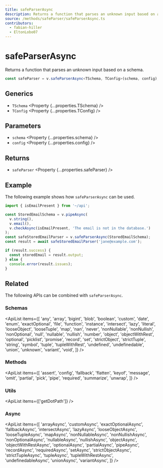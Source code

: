 ```yaml
---
title: safeParserAsync
description: Returns a function that parses an unknown input based on a schema.
source: /methods/safeParser/safeParserAsync.ts
contributors:
  - fabian-hiller
  - EltonLobo07
---
```



# safeParserAsync

Returns a function that parses an unknown input based on a schema.

```ts
const safeParser = v.safeParserAsync<TSchema, TConfig>(schema, config);
```

## Generics

- `TSchema` <Property {...properties.TSchema} />
- `TConfig` <Property {...properties.TConfig} />

## Parameters

- `schema` <Property {...properties.schema} />
- `config` <Property {...properties.config} />

## Returns

- `safeParser` <Property {...properties.safeParser} />

## Example

The following example shows how `safeParserAsync` can be used.

```ts
import { isEmailPresent } from '~/api';

const StoredEmailSchema = v.pipeAsync(
  v.string(),
  v.email(),
  v.checkAsync(isEmailPresent, 'The email is not in the database.')
);
const safeStoredEmailParser = v.safeParserAsync(StoredEmailSchema);
const result = await safeStoredEmailParser('jane@example.com');

if (result.success) {
  const storedEmail = result.output;
} else {
  console.error(result.issues);
}
```

## Related

The following APIs can be combined with `safeParserAsync`.

### Schemas

<ApiList
  items={[
    'any',
    'array',
    'bigint',
    'blob',
    'boolean',
    'custom',
    'date',
    'enum',
    'exactOptional',
    'file',
    'function',
    'instance',
    'intersect',
    'lazy',
    'literal',
    'looseObject',
    'looseTuple',
    'map',
    'nan',
    'never',
    'nonNullable',
    'nonNullish',
    'nonOptional',
    'null',
    'nullable',
    'nullish',
    'number',
    'object',
    'objectWithRest',
    'optional',
    'picklist',
    'promise',
    'record',
    'set',
    'strictObject',
    'strictTuple',
    'string',
    'symbol',
    'tuple',
    'tupleWithRest',
    'undefined',
    'undefinedable',
    'union',
    'unknown',
    'variant',
    'void',
  ]}
/>

### Methods

<ApiList
  items={[
    'assert',
    'config',
    'fallback',
    'flatten',
    'keyof',
    'message',
    'omit',
    'partial',
    'pick',
    'pipe',
    'required',
    'summarize',
    'unwrap',
  ]}
/>

### Utils

<ApiList items={['getDotPath']} />

### Async

<ApiList
  items={[
    'arrayAsync',
    'customAsync',
    'exactOptionalAsync',
    'fallbackAsync',
    'intersectAsync',
    'lazyAsync',
    'looseObjectAsync',
    'looseTupleAsync',
    'mapAsync',
    'nonNullableAsync',
    'nonNullishAsync',
    'nonOptionalAsync',
    'nullableAsync',
    'nullishAsync',
    'objectAsync',
    'objectWithRestAsync',
    'optionalAsync',
    'partialAsync',
    'pipeAsync',
    'recordAsync',
    'requiredAsync',
    'setAsync',
    'strictObjectAsync',
    'strictTupleAsync',
    'tupleAsync',
    'tupleWithRestAsync',
    'undefinedableAsync',
    'unionAsync',
    'variantAsync',
  ]}
/>
